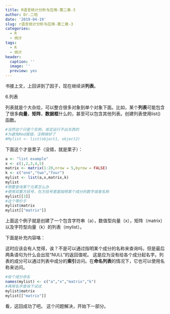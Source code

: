 ```yaml
---
title: R语言统计分析与应用-第二章-3
author: Dr.二哈
date: '2019-04-19'
slug: r语言统计分析与应用-第二章-3
categories:
  - R
  - 统计
tags:
  - R
  - 统计
header:
  caption: ''
  image: ''
  preview: yes
---
```

书接上文，上回讲到了因子，现在继续讲**列表**。

6.列表

列表就是个大杂烩，可以整合很多对象到单个对象下面。比如，某个**列表**可能包含了很多**向量**，**矩阵**，**数据框**什么的，甚至可以包含其他列表。创建列表使用list()函数。
```R
#当然这个只是个实例，肯定运行不出东西的
#为避免Rmd报错，注释掉好了
#Mylist <- list(object1, object2)
```
下面这个才是栗子（没错，就是栗子）：
```R
a <- "list example"
x <- c(1,2,3,4,5)
matrix <- matrix(1:20,nrow = 5,byrow = FALSE)
k <- c("one","two","four")
mylist <- list(a,x,matrix,k)
mylist
#想要查询某个元素怎么办
#使用双重方括号，在方括号里面指明某个成分的数字或者名称
mylist[[3]]
#这个等价于
mylist$matrix
mylist[["matrix"]]
```
上面这个例子就是创建了一个包含字符串（a），数值型向量（x），矩阵（matrix）以及字符型向量（k）的列表（mylist）。


下面是补充内容咯：

这时应该会有人觉得，诶？不是可以通过指明某个成分的名称来查询吗，但是最后两条语句为什么会出现“NULL”的返回值呢。
这是应为没有给各个成分起名字。列表的成分可以通过列表中成分的**索引**访问。在**命名列表**的情况下，它也可以使用名称来访问。
```R
#给个成分命名
names(mylist) <- c("a","x","matrix","k")
#再用名字查询下试试
mylist$matrix
mylist[["matrix"]]
```
看，这回成功了吧。
这个问题解决，开始下一部分。




